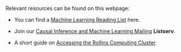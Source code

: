 
<br>
<br>
<br>

Relevant resources can be found on this webpage: 

- You can find a [Machine Learning Reading List](https://ainaimi.github.io/resources/reading_list.html) here.

- Join our [Causal Inference and Machine Learning Mailing](https://listserv.cc.emory.edu/scripts/wa.exe?SUBED1=CI-ML&A=1) **Listserv**.

- A short guide on [Accessing the Rollins Computing Cluster](https://ainaimi.github.io/resources/computing.html).
